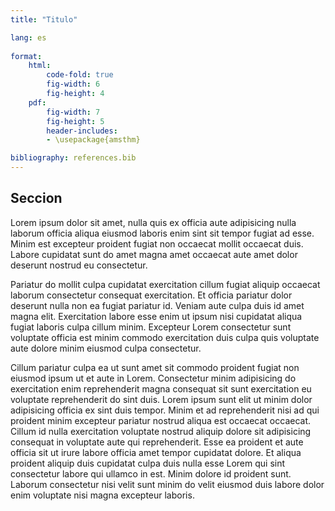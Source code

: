 ```yaml
---
title: "Titulo"

lang: es
        
format:
    html:
        code-fold: true
        fig-width: 6
        fig-height: 4
    pdf:
        fig-width: 7
        fig-height: 5
        header-includes:
        - \usepackage{amsthm}

bibliography: references.bib
---
```


## Seccion
Lorem ipsum dolor sit amet, nulla quis ex officia aute adipisicing nulla laborum officia aliqua eiusmod laboris enim sint sit tempor fugiat ad esse. Minim est excepteur proident fugiat non occaecat mollit occaecat duis. Labore cupidatat sunt do amet magna amet occaecat aute amet dolor deserunt nostrud eu consectetur.

Pariatur do mollit culpa cupidatat exercitation cillum fugiat aliquip occaecat laborum consectetur consequat exercitation. Et officia pariatur dolor deserunt nulla non ea fugiat pariatur id. Veniam aute culpa duis id amet magna elit. Exercitation labore esse enim ut ipsum nisi cupidatat aliqua fugiat laboris culpa cillum minim. Excepteur Lorem consectetur sunt voluptate officia est minim commodo exercitation duis culpa quis voluptate aute dolore minim eiusmod culpa consectetur.

Cillum pariatur culpa ea ut sunt amet sit commodo proident fugiat non eiusmod ipsum ut et aute in Lorem. Consectetur minim adipisicing do exercitation enim reprehenderit magna consequat sit sunt exercitation eu voluptate reprehenderit do sint duis. Lorem ipsum sunt elit ut minim dolor adipisicing officia ex sint duis tempor. Minim et ad reprehenderit nisi ad qui proident minim excepteur pariatur nostrud aliqua est occaecat occaecat. Cillum id nulla exercitation voluptate nostrud aliquip dolore sit adipisicing consequat in voluptate aute qui reprehenderit. Esse ea proident et aute officia sit ut irure labore officia amet tempor cupidatat dolore. Et aliqua proident aliquip duis cupidatat culpa duis nulla esse Lorem qui sint consectetur labore qui ullamco in est. Minim dolore id proident sunt. Laborum consectetur nisi velit sunt minim do velit eiusmod duis labore dolor enim voluptate nisi magna excepteur laboris.